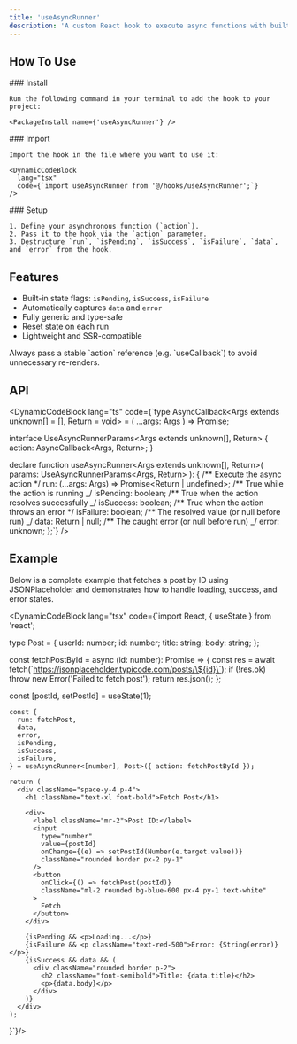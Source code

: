 ```yaml
---
title: 'useAsyncRunner'
description: 'A custom React hook to execute async functions with built-in state management for loading, success, failure, data, and error states—all fully type-safe.'
---
```



## How To Use

<Steps>
  <Step>
    ### Install

    Run the following command in your terminal to add the hook to your project:

    <PackageInstall name={'useAsyncRunner'} />

  </Step>

  <Step>
    ### Import

    Import the hook in the file where you want to use it:

    <DynamicCodeBlock
      lang="tsx"
      code={`import useAsyncRunner from '@/hooks/useAsyncRunner';`}
    />

  </Step>

  <Step>
    ### Setup

    1. Define your asynchronous function (`action`).
    2. Pass it to the hook via the `action` parameter.
    3. Destructure `run`, `isPending`, `isSuccess`, `isFailure`, `data`, and `error` from the hook.

  </Step>
</Steps>

## Features

- Built-in state flags: `isPending`, `isSuccess`, `isFailure`
- Automatically captures `data` and `error`
- Fully generic and type-safe
- Reset state on each run
- Lightweight and SSR-compatible

<Callout type="info">
  Always pass a stable `action` reference (e.g. `useCallback`) to avoid
  unnecessary re-renders.
</Callout>

## API

<DynamicCodeBlock
  lang="ts"
  code={`type AsyncCallback<Args extends unknown[] = [], Return = void> = (
  ...args: Args
) => Promise<Return>;

interface UseAsyncRunnerParams<Args extends unknown[], Return> {
action: AsyncCallback<Args, Return>;
}

declare function useAsyncRunner<Args extends unknown[], Return>(
params: UseAsyncRunnerParams<Args, Return>
): {
/** Execute the async action \*/
run: (...args: Args) => Promise<Return | undefined>;
/** True while the action is running _/
isPending: boolean;
/\*\* True when the action resolves successfully _/
isSuccess: boolean;
/** True when the action throws an error \*/
isFailure: boolean;
/** The resolved value (or null before run) _/
data: Return | null;
/\*\* The caught error (or null before run) _/
error: unknown;
};`}
/>

## Example

Below is a complete example that fetches a post by ID using JSONPlaceholder and demonstrates how to handle loading, success, and error states.

<DynamicCodeBlock
  lang="tsx"
  code={`import React, { useState } from 'react';

type Post = {
userId: number;
id: number;
title: string;
body: string;
};

const fetchPostById = async (id: number): Promise<Post> => {
const res = await fetch(\`https://jsonplaceholder.typicode.com/posts/\${id}\`);
if (!res.ok) throw new Error('Failed to fetch post');
return res.json();
};

const [postId, setPostId] = useState(1);

    const {
      run: fetchPost,
      data,
      error,
      isPending,
      isSuccess,
      isFailure,
    } = useAsyncRunner<[number], Post>({ action: fetchPostById });

    return (
      <div className="space-y-4 p-4">
        <h1 className="text-xl font-bold">Fetch Post</h1>

        <div>
          <label className="mr-2">Post ID:</label>
          <input
            type="number"
            value={postId}
            onChange={(e) => setPostId(Number(e.target.value))}
            className="rounded border px-2 py-1"
          />
          <button
            onClick={() => fetchPost(postId)}
            className="ml-2 rounded bg-blue-600 px-4 py-1 text-white"
          >
            Fetch
          </button>
        </div>

        {isPending && <p>Loading...</p>}
        {isFailure && <p className="text-red-500">Error: {String(error)}</p>}
        {isSuccess && data && (
          <div className="rounded border p-2">
            <h2 className="font-semibold">Title: {data.title}</h2>
            <p>{data.body}</p>
          </div>
        )}
      </div>
    );

}`}/>
